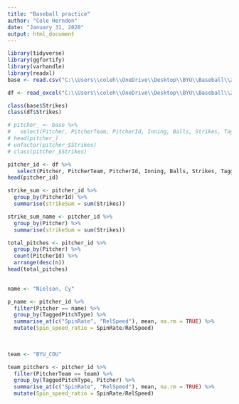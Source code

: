 ---
title: "Baseball practice"
author: "Cole Herndon"
date: "January 31, 2020"
output: html_document
---

```{r}
library(tidyverse)
library(ggfortify)
library(varhandle)
library(readxl)
base <- read.csv("C:\\Users\\coleh\\OneDrive\\Desktop\\BYU\\Baseball\\20191025-BrighamYoung-1.csv")

df <- read_excel("C:\\Users\\coleh\\OneDrive\\Desktop\\BYU\\Baseball\\20191025-BrighamYoung-1.xlsx")

```
```{r}
class(base$Strikes)
class(df$Strikes)
```

```{r}
# pitcher_ <- base %>% 
#   select(Pitcher, PitcherTeam, PitcherId, Inning, Balls, Strikes, TaggedPitchType, PitchCall, SpinRate)
# head(pitcher_)
# unfactor(pitcher_$Strikes)
# class(pitcher_$Strikes)

pitcher_id <- df %>% 
   select(Pitcher, PitcherTeam, PitcherId, Inning, Balls, Strikes, TaggedPitchType, PitchCall, SpinRate, RelSpeed)
head(pitcher_id)

strike_sum <- pitcher_id %>% 
  group_by(PitcherId) %>% 
  summarise(strikeSum = sum(Strikes))

strike_sum_name <- pitcher_id %>% 
  group_by(Pitcher) %>% 
  summarise(strikeSum = sum(Strikes))

total_pitches <- pitcher_id %>% 
  group_by(Pitcher) %>% 
  count(PitcherId) %>% 
  arrange(desc(n))
head(total_pitches)
  
```

```{r}
name <- "Nielson, Cy"

p_name <- pitcher_id %>% 
  filter(Pitcher == name) %>% 
  group_by(TaggedPitchType) %>% 
  summarise_at(c("SpinRate", "RelSpeed"), mean, na.rm = TRUE) %>% 
  mutate(Spin_speed_ratio = SpinRate/RelSpeed)
  
  
```

```{r}
team <- "BYU_COU"

team_pitchers <- pitcher_id %>% 
  filter(PitcherTeam == team) %>% 
  group_by(TaggedPitchType, Pitcher) %>% 
  summarise_at(c("SpinRate", "RelSpeed"), mean, na.rm = TRUE) %>% 
  mutate(Spin_speed_ratio = SpinRate/RelSpeed)

```

